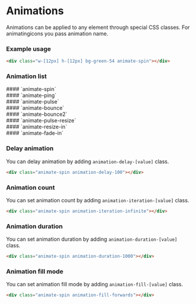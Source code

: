 
<h1>Animations</h1>

Animations can be applied to any element through special CSS classes. For animatingicons you pass animation name.

<Meta title="Design System/Animations" />

### **Example usage**

```html
<div class="w-[12px] h-[12px] bg-green-54 animate-spin"></div>
```

### **Animation list**

<div class="p-5 my-6 shadow-neutral-above-shadow rounded sb-unstyled">
  #### `animate-spin`
  <div class="mt-6 w-[12px] h-[12px] bg-green-54 animate-spin"></div>
</div>

<div class="p-5 my-6 shadow-neutral-above-shadow rounded sb-unstyled">
  #### `animate-ping`
  <div class="mt-6 w-[12px] h-[12px] bg-green-54 rounded-full animate-ping"></div>
</div>

<div class="p-5 my-6 shadow-neutral-above-shadow rounded sb-unstyled">
  #### `animate-pulse`
  <div class="mt-6 w-[12px] h-[12px] bg-green-54 rounded-full animate-pulse"></div>
</div>

<div class="p-5 my-6 shadow-neutral-above-shadow rounded sb-unstyled">
  #### `animate-bounce`
  <div class="mt-6 w-[12px] h-[12px] bg-green-54 rounded-full animate-bounce"></div>
</div>

<div class="p-5 my-6 shadow-neutral-above-shadow rounded sb-unstyled">
  #### `animate-bounce2`
  <div class="mt-6 w-[12px] h-[12px] bg-green-54 rounded-full animate-bounce2"></div>
</div>

<div class="p-5 my-6 shadow-neutral-above-shadow rounded sb-unstyled">
  #### `animate-pulse-resize`
  <div class="mt-6 w-[12px] h-[12px] bg-green-54 rounded-full animate-pulse-resize"></div>
</div>

<div class="p-5 my-6 shadow-neutral-above-shadow rounded sb-unstyled">
  #### `animate-resize-in`
  <div class="mt-6 w-[12px] h-[12px] bg-green-54 rounded-full animate-resize-in animation-iteration-infinite animation-duration-1000"></div>
</div>

<div class="p-5 my-6 shadow-neutral-above-shadow rounded sb-unstyled">
  #### `animate-fade-in`
  <div class="mt-6 w-[12px] h-[12px] bg-green-54 rounded-full opacity-0 animate-fade-in animation-iteration-infinite animation-duration-1000"></div>
</div>

### **Delay animation**

You can delay animation by adding `animation-delay-[value]` class.

```html
<div class="animate-spin animation-delay-100"></div>
```

### **Animation count**

You can set animation count by adding `animation-iteration-[value]` class.

```html
<div class="animate-spin animation-iteration-infinite"></div>
```

### **Animation duration**

You can set animation duration by adding `animation-duration-[value]` class.

```html
<div class="animate-spin animation-duration-1000"></div>
```

### **Animation fill mode**

You can set animation fill mode by adding `animation-fill-[value]` class.

```html
<div class="animate-spin animation-fill-forwards"></div>
```
